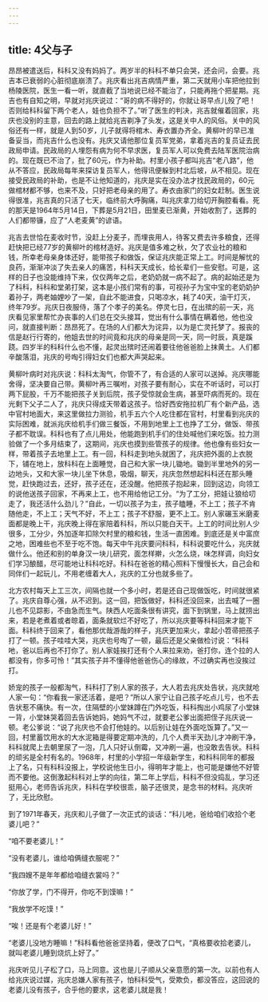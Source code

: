 ```yaml
---
---
---
```

title: 4父与子
---




昂昂被遣送后，科科又没有妈妈了。两岁半的科科不单只会哭，还会问，会要。兆吉本已衰弱的心脏彻底崩溃了。兆庆看出兆吉病情严重，第二天就用小车把他拉到杨陵医院，医生一看一听，就直截了当地说已经不能治了，只能再拖个把星期。兆吉也有自知之明，早就对兆庆说过：“哥的病不得好的，你就让哥早点儿殁了吧！否则给科科留下两个老人，娃也负担不了。”听了医生的判决，兆吉就催着回家，兆庆也没别的主意，回去的路上就给兆吉剃净了头发，这是关中人的风俗。关中的风俗还有一样，就是人到50岁，儿子就得将棺木、寿衣置办齐全。黄柳叶的早已准备妥当，而兆吉什么也没有。兆庆又请他那位复员军党弟，拿着兆吉的复员证去民政局申请。民政局的人埋怨有病为何不早求医，复员军人可以免费去陆军医院治病的。现在既已不治了，批了60元，作为补助。村里小孩子都叫兆吉“老八路”，他从不答应，民政局每年来探访复员军人，他得讯便躲到村北后坡，从不相见。现在接受民政局的补助，也是不让他知道的，兆庆是实在没办法才找民政局的，60元做棺材都不够，也来不及，只好把老母亲的用了。寿衣由家门的妇女赶制。医生说得很准，兆吉真的只活了七天，临终前大呼胸痛，叫兆庆拿刀给切开胸腔看看。死的那天是1964年5月14日，下葬是5月21日，田里麦已渐黄，开始收割了，送葬的人们都带镰，应了“人老麦黄”的谚语。

兆吉去世恰在麦收时节，没赶上分麦子，而埋丧用人，待客又费去许多粮食，还得赶快把已经77岁的黄柳叶的棺材造好。兆庆是值多难之秋，欠了农业社的粮和钱，所幸老母亲身体还好，能带孩子和做饭，保证兆庆能正常上工。时间是解忧的良药，渐渐冲淡了失去亲人的痛苦，科科天天成长，给长辈们一些安慰。可是，这样的日子也没能维持下来，仅仅两年之后，老奶奶就一病不起了。病的起始还是为了科科，科科和堂弟打架，这本是小孩们常有的事，可视孙子为宝中宝的老奶奶护着孙子，两老妯娌吵了一架，自此不能进食，只喝凉水，耗了40天，油干灯灭，终年79岁。兆庆日夜服侍，落了个孝子的美名。停灵七日，在出殡的前一天，兆庆看见家里帮忙办丧事的人们总在交头接耳，觉出有什么事情在瞒着他，他也没问，就直接判断：昂昂死了。在场的人们都大为诧异，以为是亡灵托梦了。报丧的信是赵行行寄的，他姐去世的时间竟和兆庆的母亲是同一天，同一时辰，真是蹊跷。四岁半的科科什么也不懂，起灵出殡时还闹着要往他爸爸脸上抹黄土。人们都辛酸落泪，兆庆的号啕引得妇女们也都大声哭起来。

黄柳叶病时对兆庆说：科科太淘气，你管不了，有合适的人家可以送掉。兆庆哪能舍得，坚决要自己带。黄柳叶再三嘱咐，对孩子要有耐心，实在不听话时，可以打两下屁股，千万不能把孩子关到后院，孩子受惊就会生病，甚至吓病而死的。现在光剩下父子二人了，兆庆只得成天带着这孩子。恰好西安拖拉机厂有个新产品，选中官村地面大，来这里做拉力测验，机手五六个人吃住都在官村，村里看到兆庆的实际困难，就派兆庆给机手们做三餐饭，不用到地里上工也挣了工分，做饭、带孩子都不耽误。科科也有了点儿用处，他能跑到机手们的住处喊他们来吃饭。拉力测验做了一个多月结束了，这期间，兆庆也摸到些管孩子的规律。他也像有些妇女一样，带着孩子去地里上工。有一回，科科走到地头就困了，兆庆把外面的上衣脱下，铺在地上，放科科在上面睡觉，自己和大家一块儿锄地。锄到半里地外的另一边地头，又和大家一块儿坐下休息，吸烟，聊天，兆庆忽然想起科科还在那头睡觉，赶快跑过去，还好，孩子还在，还没醒。他把孩子抱起来，回到这边，向领工的说他送孩子回家，不再来上工，也不用给他记工分。“为了工分，把娃让狼给叨走了，我还活什么劲儿？”自此，一切以孩子为主，孩子瞌睡，不上工；孩子不肯随他走，不上工；天气不好，不上工；孩子不舒服，更不上工。别人家碾玉米磨麦面都是晚上干，兆庆晚上得在家陪着科科，所以只能白天干。上工的时间比别人少很多，工分少，外加逐年扣除欠村里的粮和钱，生活一直困难。到底还是关中富庶之地，困难些也不至于吃不饱。每天中午兆庆要问科科，科科说要吃什么，兆庆就做什么。他还和别的单身汉一块儿研究，面怎样擀，火怎么烧，味怎样调，向妇女们学习酿醋，尽可能地让科科吃好。科科在爸爸的精心照料下慢慢长大，自己会和同伴们一起玩儿，不用老缠着大人，兆庆的工分也就多些了。

北方农村每天上工三次，间隔也就一个多小时，若是还自己现做饭吃，时间就很紧了。兆庆自尊心强，从不迟到。这一回，把饭做好，科科还没回来，出去喊了一圈儿也不见踪影，不由急而生气。陕西人吃面条很有讲究，面下到锅里，马上就捞出来，若是老煮着或者晾着，面条就软烂不好吃了，所以兆庆要等科科回来才能下面。科科终于回来了，看他那优哉游哉的样子，兆庆更加来火，拿起小笤帚把孩子打了一顿。孩子哇哇大哭，兆庆也号啕了一顿，最后还是父亲做检讨说：“科科吔，爸以后再也不打你了。别人家娃挨打还有个人来拉来劝，爸打你，连个拉的人都没有，你多可怜！”其实孩子并不懂得他爸爸伤心的缘故，不过确实再也没挨过打。

娇宠的孩子一般都淘气，科科打了别人家的孩子，大人若去兆庆处告状，兆庆就呛人家一句：“你看我一家还活着，是吧？”所以人家宁让自己孩子吃点儿亏，也不去告状惹不痛快。有一次，住隔壁的小堂妹蹲在门外吃饭，科科掏出小鸡尿了小堂妹一背，小堂妹哭着回去告诉她妈，她妈气不过，就要老公爹出面把侄子兆庆说一顿。老公爹说：“说了兆庆也不会打他娃的。以后别让娃在外面吃饭算了。”又一回，村里蓄饮用水的大水泥箱是得要定期冲洗的，几个人费半天劲儿才冲刷干净，科科就爬上去朝里尿了一泡，几人只好认倒霉，又冲刷一遍，也没敢去告状。科科的顽劣是全村有名的。1968年，村里的小学招一年级新学生，和科科同年的都报上了名，只有科科没报上，学校说他生日小，得明年才能上，也可能是嫌他不好管而不要他。这倒激起科科对上学的向往，第二年上学后，科科不但没捣乱，学习还挺用心，老师告诉兆庆，科科在学校很乖，脑子还很灵，是念书的材料。兆庆听了，无比欣慰。

到了1971年春天，兆庆和儿子做了一次正式的谈话：“科儿吔，爸给咱们收拾个老婆儿吧？”

“咱不要老婆儿！”

“没有老婆儿，谁给咱俩缝衣服呢？”

“我四嫂不是年年都给咱缝衣裳吗？”

“你放了学，门不得开，你吃不到馍嘛！”

“我放学不吃馍！”

“唉！还是有个老婆儿好！”

“老婆儿没地方睡嘛！”科科看他爸爸坚持着，便改了口气，“真格要收拾老婆儿，就叫老婆儿睡到烧炕上好了。”

兆庆听见儿子松了口，马上同意。这也是儿子顺从父亲意愿的第一次。以前也有人给兆庆说过媒，兆庆总嫌人家有孩子，怕科科受气，受欺负，都没答应，这回说的老婆儿没有孩子，合乎他的要求，这老婆儿就是我！